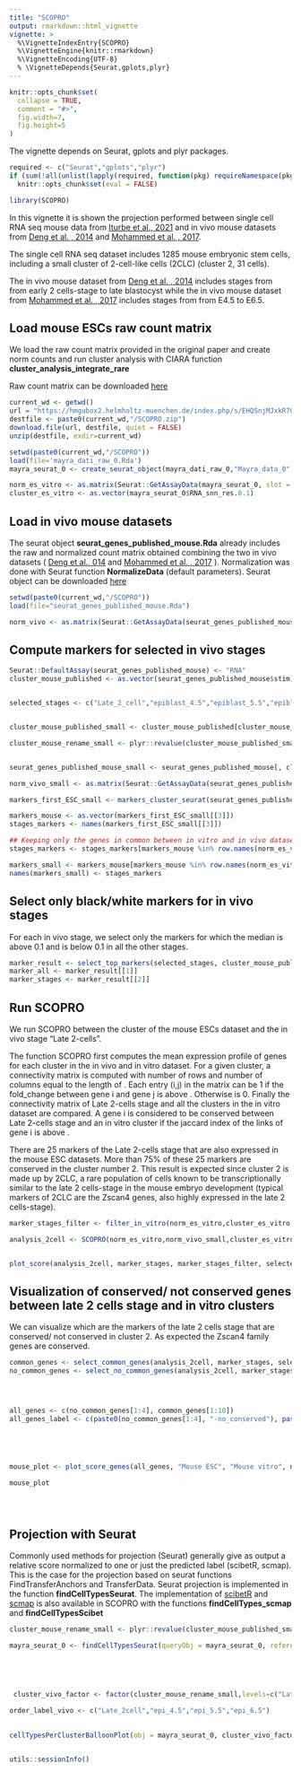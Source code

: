 ```yaml
---
title: "SCOPRO"
output: rmarkdown::html_vignette
vignette: >
  %\VignetteIndexEntry{SCOPRO}
  %\VignetteEngine{knitr::rmarkdown}
  %\VignetteEncoding{UTF-8}
  % \VignetteDepends{Seurat,gplots,plyr}
---
```



```r
knitr::opts_chunk$set(
  collapse = TRUE,
  comment = "#>",
  fig.width=7, 
  fig.height=5
)
```

The vignette depends on Seurat, gplots and plyr packages.
```r
required <- c("Seurat","gplots","plyr")
if (sum(!all(unlist(lapply(required, function(pkg) requireNamespace(pkg, quietly = TRUE)))))>0)
  knitr::opts_chunk$set(eval = FALSE)
```

```r
library(SCOPRO)
```


In this vignette it is shown the projection performed between single cell RNA seq mouse data from [Iturbe et al., 2021](https://www.nature.com/articles/s41594-021-00590-w) and in vivo mouse datasets from [Deng et al. , 2014](https://pubmed.ncbi.nlm.nih.gov/24408435/) and [Mohammed et al. , 2017](https://www.sciencedirect.com/science/article/pii/S2211124717309610). 

The single cell RNA seq dataset includes 1285 mouse embryonic stem cells, including a small cluster of 2-cell-like cells (2CLC) (cluster 2, 31 cells).  

The in vivo mouse dataset from [Deng et al. , 2014](https://pubmed.ncbi.nlm.nih.gov/24408435/) includes stages from from early 2 cells-stage to late blastocyst while the in vivo mouse dataset from [Mohammed et al. , 2017](https://www.sciencedirect.com/science/article/pii/S2211124717309610) includes stages from from E4.5 to E6.5.

## Load mouse ESCs raw count matrix
We load the raw count matrix provided in the original paper and create norm counts and run cluster analysis with CIARA function **cluster_analysis_integrate_rare ** 

Raw count matrix can be downloaded [here](https://hmgubox2.helmholtz-muenchen.de/index.php/s/EHQSnjMJxkR7QYT)


```r
current_wd <- getwd()
url = "https://hmgubox2.helmholtz-muenchen.de/index.php/s/EHQSnjMJxkR7QYT/download/SCOPRO.zip"
destfile <- paste0(current_wd,"/SCOPRO.zip")
download.file(url, destfile, quiet = FALSE)
unzip(destfile, exdir=current_wd)
```

```r
setwd(paste0(current_wd,"/SCOPRO"))
load(file='mayra_dati_raw_0.Rda')
mayra_seurat_0 <- create_seurat_object(mayra_dati_raw_0,"Mayra_data_0",0.1,5,30)

norm_es_vitro <- as.matrix(Seurat::GetAssayData(mayra_seurat_0, slot = "data",assay="RNA"))
cluster_es_vitro <- as.vector(mayra_seurat_0$RNA_snn_res.0.1)
```




## Load in vivo mouse datasets

The seurat object **seurat_genes_published_mouse.Rda** already includes the raw and normalized count matrix obtained combining the two in vivo datasets ( [Deng et al., 014](https://pubmed.ncbi.nlm.nih.gov/24408435/) and [Mohammed et al. , 2017](https://www.sciencedirect.com/science/article/pii/S2211124717309610) ).
Normalization was done with Seurat function **NormalizeData** (default parameters).
Seurat object can be downloaded [here](https://hmgubox2.helmholtz-muenchen.de/index.php/s/EHQSnjMJxkR7QYT)

```r
setwd(paste0(current_wd,"/SCOPRO"))
load(file="seurat_genes_published_mouse.Rda")

norm_vivo <- as.matrix(Seurat::GetAssayData(seurat_genes_published_mouse, slot = "data",assay="RNA"))

```




## Compute markers for selected in vivo stages 


```r
Seurat::DefaultAssay(seurat_genes_published_mouse) <- "RNA"
cluster_mouse_published <- as.vector(seurat_genes_published_mouse$stim)


selected_stages <- c("Late_2_cell","epiblast_4.5","epiblast_5.5","epiblast_6.5")


cluster_mouse_published_small <- cluster_mouse_published[cluster_mouse_published %in% selected_stages]

cluster_mouse_rename_small <- plyr::revalue(cluster_mouse_published_small, c("Late_2_cell"="Late_2cell","epiblast_4.5"="epi_4.5","epiblast_5.5"="epi_5.5","epiblast_6.5"="epi_6.5"))


seurat_genes_published_mouse_small <- seurat_genes_published_mouse[, cluster_mouse_published %in% selected_stages]

norm_vivo_small <- as.matrix(Seurat::GetAssayData(seurat_genes_published_mouse_small, slot = "data",assay="RNA"))

markers_first_ESC_small <- markers_cluster_seurat(seurat_genes_published_mouse_small,cluster_mouse_published_small,names(seurat_genes_published_mouse_small$RNA_snn_res.0.2),10)

```




```r


markers_mouse <- as.vector(markers_first_ESC_small[[3]])
stages_markers <- names(markers_first_ESC_small[[3]])

## Keeping only the genes in common between in vitro and in vivo datasets
stages_markers <- stages_markers[markers_mouse %in% row.names(norm_es_vitro)]

markers_small <- markers_mouse[markers_mouse %in% row.names(norm_es_vitro)]
names(markers_small) <- stages_markers
```


## Select only black/white markers for in vivo stages

For each in vivo stage, we select only the markers for which the median is above 0.1 and is below 0.1 in all the other stages.
```r


marker_result <- select_top_markers(selected_stages, cluster_mouse_published_small, norm_vivo_small, markers_small, max_number = 100, threshold = 0.1)
marker_all <- marker_result[[1]]
marker_stages <- marker_result[[2]]

```


## Run SCOPRO

We run SCOPRO between the cluster of the mouse ESCs dataset and the in vivo stage "Late 2-cells".

The function SCOPRO first computes the mean expression profile of \emph{marker_stages_filter} genes for each cluster in the in vivo and in vitro dataset.
For a given cluster, a connectivity matrix is computed with number of rows and number of columns equal to the length of \emph{marker_stages_filter}. Each entry (i,j)  in the matrix can be 1 if the fold_change between gene i and gene j is above \emph{fold_change}. Otherwise is 0.
Finally the connectivity matrix of Late 2-cells stage and all the clusters in the in vitro dataset are compared.
A gene i is considered to be conserved between Late 2-cells stage and an in vitro cluster if the jaccard index of the links of gene i is above \emph{threshold}.

There are 25 markers of the Late 2-cells stage that are also expressed in the mouse ESC datasets.
More than 75% of these 25 markers are conserved in the cluster number 2.
This result is expected since cluster 2 is made up by 2CLC, a rare population of cells known to be transcriptionally similar to the late 2 cells-stage in the mouse embryo development (typical markers of 2CLC are the Zscan4 genes, also highly expressed in the late 2 cells-stage).

```r


marker_stages_filter <- filter_in_vitro(norm_es_vitro,cluster_es_vitro ,marker_all, fraction = 0.10, threshold = 0)

analysis_2cell <- SCOPRO(norm_es_vitro,norm_vivo_small,cluster_es_vitro,cluster_mouse_published_small,"Late_2_cell",marker_stages_filter, threshold = 0.1, number_link = 1, fold_change = 3, threshold_fold_change = 0.1 ,marker_stages, selected_stages)


plot_score(analysis_2cell, marker_stages, marker_stages_filter, selected_stages, "Late_2_cell", "Final score", "Cluster", "Late_2_cell")


```


## Visualization of conserved/ not conserved genes between late 2 cells stage and in vitro clusters

We can visualize which are the markers of the late 2 cells stage that are conserved/ not conserved in cluster 2.
As expected the Zscan4 family genes are conserved.
```r


common_genes <- select_common_genes(analysis_2cell, marker_stages, selected_stages, "Late_2_cell", cluster_es_vitro, "2")
no_common_genes <- select_no_common_genes(analysis_2cell, marker_stages, selected_stages, "Late_2_cell", cluster_es_vitro, "2")




all_genes <- c(no_common_genes[1:4], common_genes[1:10])
all_genes_label <- c(paste0(no_common_genes[1:4], "-no_conserved"), paste0(common_genes[1:10], "-conserved"))





mouse_plot <- plot_score_genes(all_genes, "Mouse ESC", "Mouse vitro", norm_es_vitro,norm_vivo_small[ , cluster_mouse_published_small=="Late_2_cell"],cluster_es_vitro, cluster_mouse_published_small[cluster_mouse_published_small == "Late_2_cell"], all_genes_label, 7, 10, "Late_2_cell")

mouse_plot





```

## Projection with Seurat

Commonly used methods for projection (Seurat) generally give as output a relative score normalized to one or just the predicted label (scibetR, scmap). This is the case for the projection based on seurat functions FindTransferAnchors and TransferData. Seurat projection is implemented in the function **findCellTypesSeurat**.
The implementation of [scibetR](https://github.com/zwj-tina/scibetR) and [scmap](https://bioconductor.org/packages/release/bioc/html/scmap.html) is also available in SCOPRO with the functions **findCellTypes_scmap** and **findCellTypesScibet**


```r

cluster_mouse_rename_small <- plyr::revalue(cluster_mouse_published_small, c("Late_2_cell"="Late_2cell","epiblast_4.5"="epi_4.5","epiblast_5.5"="epi_5.5","epiblast_6.5"="epi_6.5"))

```

```r

mayra_seurat_0 <- findCellTypesSeurat(queryObj = mayra_seurat_0, referenceObj = seurat_genes_published_mouse_small, k.anchor =5, k.filter = 200, namedLabels = cluster_mouse_rename_small, k.weight = 20)


 
 

 cluster_vivo_factor <- factor(cluster_mouse_rename_small,levels=c("Late_2cell","epi_4.5","epi_5.5","epi_6.5"))

order_label_vivo <- c("Late_2cell","epi_4.5","epi_5.5","epi_6.5")

 
cellTypesPerClusterBalloonPlot(obj = mayra_seurat_0, cluster_vivo_factor, order_label_vivo,  title_name  = "Projection Mouse ESC on mouse embryos ", method = "Seurat" ,1,1,0.1)
 
```


```r
utils::sessionInfo()
```
